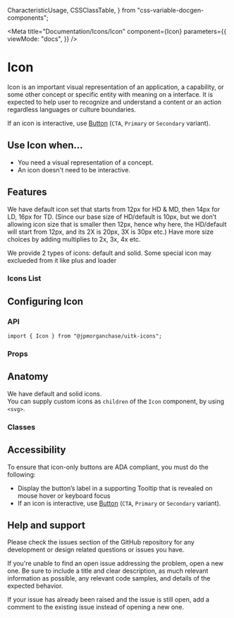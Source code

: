 
  CharacteristicUsage,
  CSSClassTable,
} from "css-variable-docgen-components";

<Meta
  title="Documentation/Icons/Icon"
  component={Icon}
  parameters={{
    viewMode: "docs",
  }}
/>

# Icon

Icon is an important visual representation of an application, a capability, or some other concept or specific entity with meaning on a interface. It is expected to help user to recognize and understand a content or an action regardless languages or culture boundaries.

If an icon is interactive, use [Button](?path=/docs/documentation-core-button--button-variants) (`CTA`, `Primary` or `Secondary` variant).

<Canvas>
  <Story id="icons-icon--toolkit-icon" />
</Canvas>

## Use Icon when...
- You need a visual representation of a concept.
- An icon doesn't need to be interactive.

## Features

We have default icon set that starts from 12px for HD & MD, then 14px for LD, 16px for TD. (Since our base size of HD/default is 10px, but we don’t allowing icon size that is smaller then 12px, hence why here, the HD/default will start from 12px, and its 2X is 20px, 3X is 30px etc.)
Have more size choices by adding multiplies to 2x, 3x, 4x etc.
<Canvas>
</Canvas>


We provide 2 types of icons: default and solid. Some special icon may exclueded from it like plus and loader 
<Canvas>
</Canvas>

### Icons List

<Canvas>
  <Story id="icons-icon--all-icons-with-search" />
</Canvas>

## Configuring Icon

### API

```
import { Icon } from "@jpmorganchase/uitk-icons";
```

### Props

<ArgsTable of={Icon} />

## Anatomy

We have default and solid icons.  
You can supply custom icons as `children` of the `Icon` component, by using `<svg>`.

<Canvas>
  <ComponentAnatomy>
    <AddDocumentIcon/>
  </ComponentAnatomy>
</Canvas>

### Classes

<CSSClassTable of={Icon} />

## Accessibility

To ensure that icon-only buttons are ADA compliant, you must do the following:

- Display the button’s label in a supporting Tooltip that is revealed on mouse hover or keyboard focus
- If an icon is interactive, use [Button](?path=/docs/documentation-core-button--button-variants) (`CTA`, `Primary` or `Secondary` variant).

## Help and support

Please check the issues section of the GitHub repository for any development or design related questions or issues you have.

If you're unable to find an open issue addressing the problem, open a new one. Be sure to include a title and clear description, as much relevant information as possible, any relevant code samples, and details of the expected behavior.

If your issue has already been raised and the issue is still open, add a comment to the existing issue instead of opening a new one.

